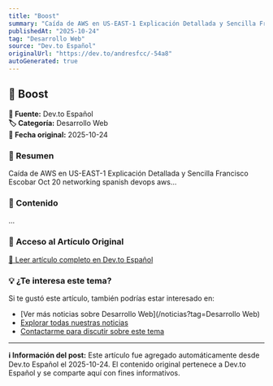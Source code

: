 ```yaml
---
title: "Boost"
summary: "Caída de AWS en US-EAST-1 Explicación Detallada y Sencilla Francisco Escobar Oct 20 networking spanish devops aws..."
publishedAt: "2025-10-24"
tag: "Desarrollo Web"
source: "Dev.to Español"
originalUrl: "https://dev.to/andresfcc/-54a8"
autoGenerated: true
---
```


## 📰 Boost

<div style={{background: '#f8f9fa', padding: '1rem', borderRadius: '8px', margin: '1rem 0', borderLeft: '4px solid #007bff'}}>

**📡 Fuente:** Dev.to Español  
**🏷️ Categoría:** Desarrollo Web  
**📅 Fecha original:** 2025-10-24

</div>

### 📝 Resumen

Caída de AWS en US-EAST-1 Explicación Detallada y Sencilla Francisco Escobar Oct 20 networking spanish devops aws...

### 📖 Contenido

...

### 🔗 Acceso al Artículo Original

<div style={{textAlign: 'center', margin: '2rem 0'}}>
  <a href="https://dev.to/andresfcc/-54a8" target="_blank" rel="noopener noreferrer" 
     style={{display: 'inline-block', background: '#007bff', color: 'white', padding: '12px 24px', 
            textDecoration: 'none', borderRadius: '8px', fontWeight: 'bold', 
            boxShadow: '0 2px 4px rgba(0,123,255,0.3)', transition: 'all 0.3s ease'}}>
    📖 Leer artículo completo en Dev.to Español
  </a>
</div>

### 💡 ¿Te interesa este tema?

Si te gustó este artículo, también podrías estar interesado en:

- [Ver más noticias sobre Desarrollo Web](/noticias?tag=Desarrollo Web)
- [Explorar todas nuestras noticias](/noticias)
- [Contactarme para discutir sobre este tema](/contact)

---

<div style={{background: '#e9ecef', padding: '1rem', borderRadius: '8px', marginTop: '2rem', fontSize: '0.9rem', color: '#6c757d'}}>

**ℹ️ Información del post:** Este artículo fue agregado automáticamente desde Dev.to Español el 2025-10-24. 
El contenido original pertenece a Dev.to Español y se comparte aquí con fines informativos.

</div>
